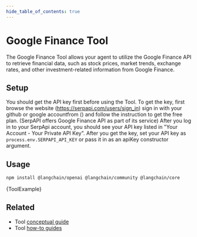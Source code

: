---
hide_table_of_contents: true
---


# Google Finance Tool
The Google Finance Tool allows your agent to utilize the Google Finance API to retrieve financial data, such as stock prices, market trends, 
exchange rates, and other investment-related information from Google Finance.

## Setup
You should get the API key first before using the Tool. To get the key, first  browse the website 
(https://serpapi.com/users/sign_in) sign in with your github or google accountfrom () and follow the instruction to get the 
free plan. (SerpAPI offers Google Finance API as part of its service) After you log in to your SerpApi account, you should 
see your API key listed in "Your Account - Your Private API Key". After you get the key, set your API key as 
`process.env.SERPAPI_API_KEY` or pass it in as an apiKey constructor argument.


## Usage


<IntegrationInstallTooltip></IntegrationInstallTooltip>

```bash npm2yarn
npm install @langchain/openai @langchain/community @langchain/core
```


<CodeBlock language="typescript">{ToolExample}</CodeBlock>

## Related

- Tool [conceptual guide](/docs/concepts/tools)
- Tool [how-to guides](/docs/how_to/#tools)
